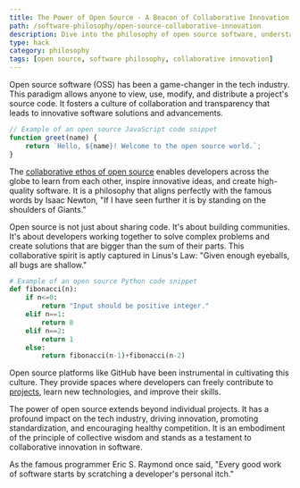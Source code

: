```yaml
---
title: The Power of Open Source - A Beacon of Collaborative Innovation
path: /software-philosophy/open-source-collaborative-innovation
description: Dive into the philosophy of open source software, understanding its potential for fostering collaborative innovation, and how it revolutionizes the tech industry.
type: hack
category: philosophy
tags: [open source, software philosophy, collaborative innovation]
---
```


Open source software (OSS) has been a game-changer in the tech industry. This paradigm allows anyone to view, use, modify, and distribute a project's source code. It fosters a culture of collaboration and transparency that leads to innovative software solutions and advancements. 

```javascript
// Example of an open source JavaScript code snippet
function greet(name) {
    return `Hello, ${name}! Welcome to the open source world.`;
}
```

The [collaborative ethos of open source](https://samuellawrentz.com/blog/vim-experience-nvim-dev-experience/) enables developers across the globe to learn from each other, inspire innovative ideas, and create high-quality software. It is a philosophy that aligns perfectly with the famous words by Isaac Newton, "If I have seen further it is by standing on the shoulders of Giants."

Open source is not just about sharing code. It's about building communities. It's about developers working together to solve complex problems and create solutions that are bigger than the sum of their parts. This collaborative spirit is aptly captured in Linus's Law: "Given enough eyeballs, all bugs are shallow."

```python
# Example of an open source Python code snippet
def fibonacci(n):
    if n<=0:
        return "Input should be positive integer."
    elif n==1:
        return 0
    elif n==2:
        return 1
    else:
        return fibonacci(n-1)+fibonacci(n-2)
```

Open source platforms like GitHub have been instrumental in cultivating this culture. They provide spaces where developers can freely contribute to [projects](https://samuellawrentz.com/blog/gatsby-incremental-faster-builds-github-actions/), learn new technologies, and improve their skills.

The power of open source extends beyond individual projects. It has a profound impact on the tech industry, driving innovation, promoting standardization, and encouraging healthy competition. It is an embodiment of the principle of collective wisdom and stands as a testament to collaborative innovation in software.

As the famous programmer Eric S. Raymond once said, "Every good work of software starts by scratching a developer's personal itch."

